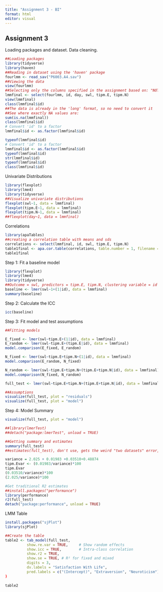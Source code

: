 ```yaml
---
title: "Assignment 3 - BI"
format: html
editor: visual
---
```


## Assignment 3

Loading packages and dataset. Data cleaning.

```r
##Loading packages
library(tidyverse)
library(haven)
##Reading in dataset using the 'haven' package
fourlmm <- read_sav("P6003.A4.sav")
##Viewing the data
view(fourlmm)
##Selecting only the columns specified in the assignment based on: "NOTE: Other variables not needed for this assignment, despite being in the dataset."
lmmfinal <- select(fourlmm, id, day, swl, tipm.E, tipm.N)
view(lmmfinal)
class(lmmfinal$id)
##The data is already in the 'long' format, so no need to convert it
##See where exactly NA values are:
sum(is.na(lmmfinal))
class(lmmfinal$id)
# Convert 'id' to a factor
lmmfinal$id <- as.factor(lmmfinal$id)

typeof(lmmfinal$id)
# Convert 'id' to a factor
lmmfinal$id <- as.factor(lmmfinal$id)
typeof(lmmfinal$id)
str(lmmfinal$id)
typeof(lmmfinal$id)
class(lmmfinal$id)
```

Univariate Distributions

```r
library(flexplot)
library(lme4)
library(tidyverse)
##Visualize univariate distributions
flexplot(swl~1, data = lmmfinal)
flexplot(tipm.E~1, data = lmmfinal)
flexplot(tipm.N~1, data = lmmfinal)
##flexplot(day~1, data = lmmfinal)
```

Correlations

```r
library(apaTables)
##creating a correlation table with means and sds
correlations <- select(lmmfinal, id, swl, tipm.E, tipm.N)
table1final <- apa.cor.table(correlations, table.number = 1, filename = "table1final.doc")
table1final
```

Step 1: Fit a baseline model

```r
library(flexplot)
library(lme4)
library(tidyverse)
##Outcome = swl, predictors = tipm.E, tipm.N, clustering variable = id
baseline <- lmer(swl~1+(1|id), data = lmmfinal)
summary(baseline)
```

Step 2: Calculate the ICC

```r
icc(baseline)
```

Step 3: Fit model and test assumptions

```r
##Fitting models

E_fixed <- lmer(swl~tipm.E+(1|id), data = lmmfinal)
E_random <- lmer(swl~tipm.E+(tipm.E|id), data = lmmfinal)
model.comparison(E_fixed, E_random)

N_fixed <- lmer(swl~tipm.E+tipm.N+(1|id), data = lmmfinal)
model.comparison(E_random, N_fixed)

N_random <- lmer(swl~tipm.E+tipm.N+(tipm.E+tipm.N|id), data = lmmfinal)
model.comparison(N_fixed, N_random)

full_test <- lmer(swl~tipm.E+tipm.N+(tipm.E+tipm.N|id), data = lmmfinal)

##Assumptions
visualize(full_test, plot = "residuals")
visualize(full_test, plot = "model")
```

Step 4: Model Summary

```r
visualize(full_test, plot = "model") 

##library(lmerTest)
##detach("package:lmerTest", unload = TRUE)

##Getting summary and estimates
summary(full_test)
##estimates(full_test), don't use, gets the weird "two datasets" error, plus we don't actually need it

variance = 2.025 + 0.01983 +0.03510+0.48874
tipm.Evar <- (0.01983/variance)*100
tipm.Evar
(0.03510/variance)*100
(2.025/variance)*100

#Get traditional R2 estimates
##install.packages("performance")
library(performance)
r2(full_test)
detach("package:performance", unload = TRUE)
```

LMM Table

```r
install.packages("sjPlot")
library(sjPlot)

##Create the table
table2 <- tab_model(full_test,
          show.re.var = TRUE,     # Show random effects
          show.icc = TRUE,        # Intra-class correlation
          show.r2 = TRUE,
          show.se = TRUE, # R² for fixed and mixed
          digits = 3,
          dv.labels = "Satisfaction With Life",
          pred.labels = c("(Intercept)", "Extraversion", "Neuroticism"))
)
  
table2


```
